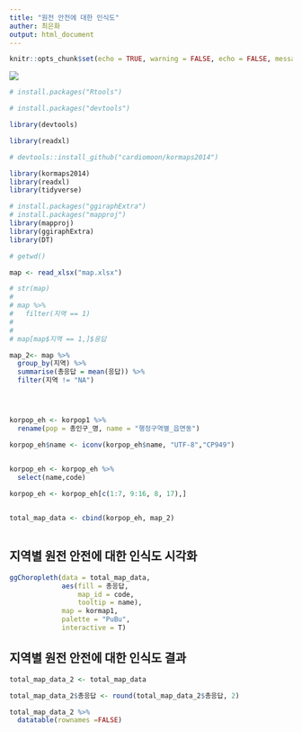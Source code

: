 ```yaml
---
title: "원전 안전에 대한 인식도"
auther: 최은화
output: html_document
---
```


```r
knitr::opts_chunk$set(echo = TRUE, warning = FALSE, echo = FALSE, message = FALSE)
```

![](http://www2.kns.org:8116/files/attach/images/131/177/6f93577dbba5977d90393cc14397798b.png)

```r
# install.packages("Rtools")

# install.packages("devtools")

library(devtools)

library(readxl)

# devtools::install_github("cardiomoon/kormaps2014")

library(kormaps2014)
library(readxl)
library(tidyverse)

# install.packages("ggiraphExtra")
# install.packages("mapproj")
library(mapproj)
library(ggiraphExtra)
library(DT)

# getwd()

map <- read_xlsx("map.xlsx")

# str(map) 
# 
# map %>% 
#   filter(지역 == 1)
# 
# 
# map[map$지역 == 1,]$응답

map_2<- map %>% 
  group_by(지역) %>% 
  summarise(총응답 = mean(응답)) %>% 
  filter(지역 != "NA") 




korpop_eh <- korpop1 %>% 
  rename(pop = 총인구_명, name = "행정구역별_읍면동")

korpop_eh$name <- iconv(korpop_eh$name, "UTF-8","CP949")


korpop_eh <- korpop_eh %>% 
  select(name,code)
  
korpop_eh <- korpop_eh[c(1:7, 9:16, 8, 17),]


total_map_data <- cbind(korpop_eh, map_2)



```

## 지역별 원전 안전에 대한 인식도 시각화

```r
ggChoropleth(data = total_map_data,
             aes(fill = 총응답,
                 map_id = code,
                 tooltip = name),
             map = kormap1,
             palette = "PuBu",
             interactive = T)
```

## 지역별 원전 안전에 대한 인식도 결과 

```r
total_map_data_2 <- total_map_data

total_map_data_2$총응답 <- round(total_map_data_2$총응답, 2)

total_map_data_2 %>% 
  datatable(rownames =FALSE)
```

